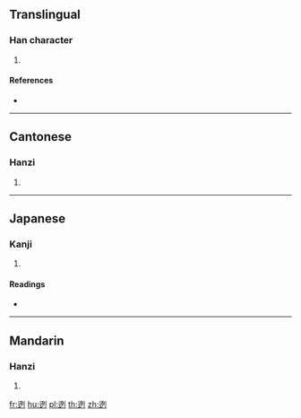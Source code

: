{{character info/new}}
==Translingual==

===Han character===
{{Han char|rn=162|rad=辵|as=06|sn=10|four=32300|canj=YMNN}}

# {{defn|Han|sort=辵06}}

====References====
* {{Han ref|kx=1256.110|dkj=38837|dj=1740.020|hdz=63828.050|uh=8FFE|ud=36862|bh=D3EA|bd=54250}}

----

==Cantonese==

===Hanzi===
{{yue-hanzi|jyut=|y=lit6}}

# {{defn|lang=yue|sort=辵06}}

----

==Japanese==

===Kanji===
{{ja-kanji|grade=|rs=辵06}}

# {{defn|lang=ja|sort=辵06}}

====Readings====
* {{ja-readings|on=[[れつ]] (retsu), [[れち]] (rechi), [[れい]] (rei)|kun=[[さえぎる]] (saegiru)|nanori=}}

----

==Mandarin==

===Hanzi===
{{cmn-hanzi|pin=[[kuò]] ([[kuo4]]), [[liè]] ([[lie4]]), [[shì]] ([[shi4]])|wg=k'uo<sup>4</sup>, lieh<sup>4</sup>, shih<sup>4</sup>}}

# {{defn|lang=cmn|sort=辵06}}

[[fr:迾]]
[[hu:迾]]
[[pl:迾]]
[[th:迾]]
[[zh:迾]]